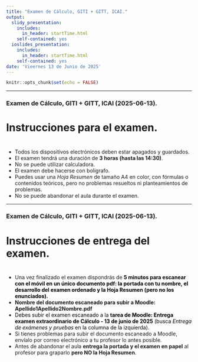 ```yaml
---
title: "Examen de Cálculo, GITI + GITT, ICAI."
output:
  slidy_presentation: 
    includes:
      in_header: startTime.html
    self-contained: yes
  ioslides_presentation:
    includes:
      in_header: startTime.html
    self-contained: yes
date: 'Vieernes 13 de Junio de 2025'
---
```


```r
knitr::opts_chunk$set(echo = FALSE)
```

---

### Examen de Cálculo, GITI + GITT, ICAI  (2025-06-13).

<h1>Instrucciones para el examen.</h1>

<h1><div id="txt1"></div></h1>

 + Todos los dispositivos electrónicos deben estar apagados y guardados. 
 + El examen tendrá una duración de **3 horas (hasta las 14:30)**.
 + No se puede utilizar calculadora.
 + El examen debe hacerse con bolígrafo.
 + Puedes usar una *Hoja Resumen* de tamaño A4 en color, con fórmulas o contenidos teóricos, pero no problemas resueltos ni planteamientos de problemas.
 + No se puede abandonar el aula durante el examen. 

---

### Examen de Cálculo, GITI + GITT, ICAI  (2025-06-13).
 
<h1> Instrucciones de entrega del examen.</h1>

<h1><div id="txt2"></div></h1>

 + Una vez finalizado el examen dispondrás de  <span style = "color:black"> **5  minutos para escanear con el móvil en un único documento pdf: la portada con tu nombre, el desarrollo del examen ordenado y la Hoja Resumen (pero no los enunciados).**</span>
 + **Nombre del documento escaneado para subir a Moodle: Apellido1Apellido2Nombre.pdf**
 + <span style = "color:black"> Debes subir el examen escaneado a la **tarea de Moodle:  Entrega examen extraordinario de Cálculo - 13 de junio de 2025** (busca *Entrega de exámenes y pruebas* en la columna de la izquierda).</span>
 + Si tienes problemas para subir el documento escaneado a Moodle, envíalo por correo electrónico a tu profesor lo antes posible. 
 + Antes de abandonar el aula **entrega la portada y el examen en papel** al profesor para graparlo **pero NO la Hoja Resumen**.
 
 
 
<!-- ##################################################################################################################### --> 
<!-- ##################################################################################################################### --> 
<!-- ##################################################################################################################### --> 

